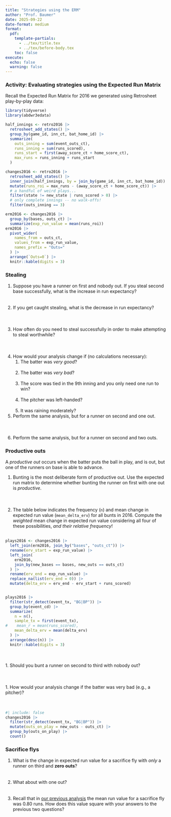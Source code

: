 ```yaml
---
title: "Strategies using the ERM"
author: "Prof. Baumer"
date: 2025-09-22
date-format: medium
format: 
  pdf:
    template-partials: 
      - ../tex/title.tex
      - ../tex/before-body.tex
    toc: false
execute:
  echo: false
  warning: false
---
```


### Activity: Evaluating strategies using the Expected Run Matrix

Recall the Expected Run Matrix for 2016 we generated using Retrosheet play-by-play data: 

```r
library(tidyverse)
library(abdwr3edata)

half_innings <- retro2016 |>
  retrosheet_add_states() |>
  group_by(game_id, inn_ct, bat_home_id) |>
  summarize(
    outs_inning = sum(event_outs_ct), 
    runs_inning = sum(runs_scored),
    runs_start = first(away_score_ct + home_score_ct),
    max_runs = runs_inning + runs_start
  )

changes2016 <- retro2016 |>
  retrosheet_add_states() |>
  inner_join(half_innings, by = join_by(game_id, inn_ct, bat_home_id)) |>
  mutate(runs_roi = max_runs - (away_score_ct + home_score_ct)) |>
  # a handful of weird plays...
  filter(state != new_state | runs_scored > 0) |>
  # only complete innings -- no walk-offs!
  filter(outs_inning == 3)
```

```r
erm2016 <- changes2016 |> 
  group_by(bases, outs_ct) |>
  summarize(exp_run_value = mean(runs_roi)) 
erm2016 |>
  pivot_wider(
    names_from = outs_ct, 
    values_from = exp_run_value, 
    names_prefix = "Outs="
  ) |>
  arrange(`Outs=0`) |>
  knitr::kable(digits = 3)
```

### Stealing

1. Suppose you have a runner on first and nobody out. If you steal second base successfully, what is the increase in run expectancy? 
\
\
\
1. If you get caught stealing, what is the decrease in run expectancy? 
\
\
\
\
1. How often do you need to steal successfully in order to make attempting to steal worthwhile? 
\
\
\
\
1. How would your analysis change if (no calculations necessary):
    1. The batter was *very good*? 
    \
    \
    1. The batter was *very bad*? 
    \
    \
    1. The score was tied in the 9th inning and you only need one run to win? 
    \
    \
    1. The pitcher was left-handed? 
    \
    \
    1. It was raining moderately? 
1. Perform the same analysis, but for a runner on second and one out.
\
\
\
\
1. Perform the same analysis, but for a runner on second and two outs.

\newpage

### Productive outs

A *productive out* occurs when the batter puts the ball in play, and is out, but one of the runners on base is able to advance. 

1. Bunting is the most deliberate form of productive out. Use the expected run matrix to determine whether bunting the runner on first with one out is *productive*. 
\
\
\
\
1. The table below indicates the frequency (`n`) and mean change in expected run value (`mean_delta_erv`) for all bunts in 2016. Compute the *weighted* mean change in expected run value considering all four of these possibilities, *and their relative frequency*! 
\
\

```r
plays2016 <- changes2016 |>
  left_join(erm2016, join_by("bases", "outs_ct")) |>
  rename(erv_start = exp_run_value) |>
  left_join(
    erm2016, 
    join_by(new_bases == bases, new_outs == outs_ct)
  ) |>
  rename(erv_end = exp_run_value) |>
  replace_na(list(erv_end = 0)) |>
  mutate(delta_erv = erv_end - erv_start + runs_scored)


plays2016 |>
  filter(str_detect(event_tx, "BG|BP")) |>
  group_by(event_cd) |>
  summarize(
    n = n(),
    sample_tx = first(event_tx),
#    mean_r = mean(runs_scored),
    mean_delta_erv = mean(delta_erv)
  ) |>
  arrange(desc(n)) |>
  knitr::kable(digits = 3)
```

\
\
1. Should you bunt a runner on second to third with nobody out? 
\
\
\
\
1. How would your analysis change if the batter was very bad (e.g., a pitcher)? 
\
\
\

```r
#| include: false
changes2016 |>
  filter(str_detect(event_tx, "BG|BP")) |>
  mutate(outs_on_play = new_outs - outs_ct) |>
  group_by(outs_on_play) |>
  count()
```

### Sacrifice flys

1. What is the change in expected run value for a sacrifice fly with *only* a runner on third and **zero outs**?
\
\
\
1. What about with one out? 
\
\
\
1. Recall that in [our previous analysis](https://slides/03_linear_weights.html#/full-regression-model) the mean run value for a sacrifice fly was 0.80 runs. How does this value square with your answers to the previous two questions? 



